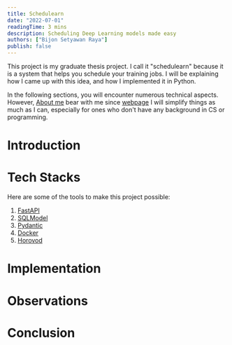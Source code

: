 ```yaml
---
title: Schedulearn
date: "2022-07-01"
readingTime: 3 mins
description: Scheduling Deep Learning models made easy
authors: ["Bijon Setyawan Raya"]
publish: false
---
```


This project is my graduate thesis project. I call it "schedulearn" because it is a system that helps you schedule your training jobs.
I will be explaining how I came up with this idea, and how I implemented it in Python.

In the following sections, you will encounter numerous technical aspects.
However, [About me](/about) bear with me since [webpage](https://test.com) I will simplify things as much as I can, especially for ones who don't have any background in CS or programming.

# Introduction

# Tech Stacks

Here are some of the tools to make this project possible:

1. [FastAPI](https://fastapi.tiangolo.com/)
2. [SQLModel](https://sqlmodel.tiangolo.com/)
3. [Pydantic](https://pydantic-docs.helpmanual.io/)
4. [Docker](https://docker-py.readthedocs.io/en/stable/index.html)
5. [Horovod](https://horovod.readthedocs.io/en/stable/)

# Implementation

# Observations

# Conclusion
